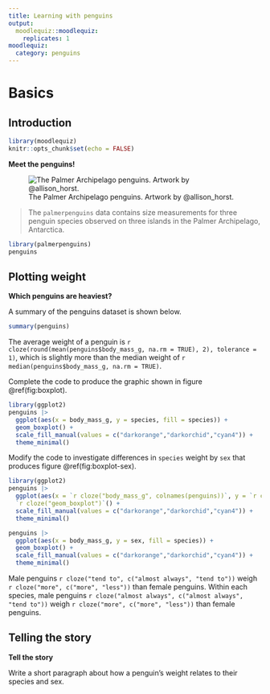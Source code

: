 ```yaml
---
title: Learning with penguins
output: 
  moodlequiz::moodlequiz:
    replicates: 1
moodlequiz:
  category: penguins
---
```


# Basics

## Introduction

```r
library(moodlequiz)
knitr::opts_chunk$set(echo = FALSE)
```

**Meet the penguins!**

![The Palmer Archipelago penguins. Artwork by @allison_horst.](lter_penguins.png)

> The `palmerpenguins` data contains size measurements for three penguin species observed on three islands in the Palmer Archipelago, Antarctica.

```r
library(palmerpenguins)
penguins
```

## Plotting weight

**Which penguins are heaviest?**

A summary of the penguins dataset is shown below.

```r
summary(penguins)
```

The average weight of a penguin is `r cloze(round(mean(penguins$body_mass_g, na.rm = TRUE), 2), tolerance = 1)`, which is slightly more than the median weight of `r median(penguins$body_mass_g, na.rm = TRUE)`.

Complete the code to produce the graphic shown in figure \@ref(fig:boxplot).

```r
library(ggplot2)
penguins |> 
  ggplot(aes(x = body_mass_g, y = species, fill = species)) +
  geom_boxplot() +
  scale_fill_manual(values = c("darkorange","darkorchid","cyan4")) + 
  theme_minimal()
```

Modify the code to investigate differences in `species` weight by `sex` that produces figure \@ref(fig:boxplot-sex).

```r
library(ggplot2)
penguins |> 
  ggplot(aes(x = `r cloze("body_mass_g", colnames(penguins))`, y = `r cloze("sex", colnames(penguins))`, fill = `r cloze("species", colnames(penguins))`)) +
  `r cloze("geom_boxplot")`() +
  scale_fill_manual(values = c("darkorange","darkorchid","cyan4")) + 
  theme_minimal()
```

```r
penguins |> 
  ggplot(aes(x = body_mass_g, y = sex, fill = species)) +
  geom_boxplot() +
  scale_fill_manual(values = c("darkorange","darkorchid","cyan4")) + 
  theme_minimal()
```

Male penguins `r cloze("tend to", c("almost always", "tend to"))` weigh `r cloze("more", c("more", "less"))` than female penguins. Within each species, male penguins `r cloze("almost always", c("almost always", "tend to"))` weigh `r cloze("more", c("more", "less"))` than female penguins.

## Telling the story {type=essay}

**Tell the story**

Write a short paragraph about how a penguin's weight relates to their species and sex.
